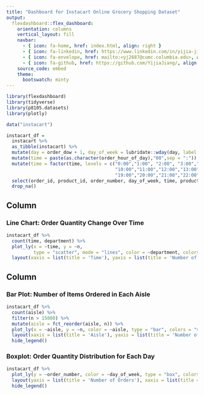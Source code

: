 ```yaml
---
title: "Dashboard for Instacart Online Grocery Shopping Dataset"
output: 
  flexdashboard::flex_dashboard:
    orientation: columns
    vertical_layout: fill
    navbar:
      - { icon: fa-home, href: index.html, align: right }
      - { icon: fa-linkedin, href: https://www.linkedin.com/in/yijia-jiang/, align: right }
      - { icon: fa-envelope, href: mailto:<yj2687@cumc.columbia.edu>, align: right }
      - { icon: fa-github, href: https://github.com/YijiaJiang/, align: right }
    source_code: embed
    theme: 
      bootswatch: minty
---
```



```r
library(flexdashboard)
library(tidyverse)
library(p8105.datasets)
library(plotly)
```



```r
data("instacart")

instacart_df = 
  instacart %>% 
  as_tibble(instacart) %>% 
  mutate(day = order_dow + 1, day_of_week = lubridate::wday(day, label = TRUE)) %>%
  mutate(time = paste(as.character(order_hour_of_day),"00",sep = ":")) %>% 
  mutate(time = factor(time, levels = c("0:00","1:00", "2:00", "3:00","4:00","5:00","6:00","7:00","8:00","9:00",
                                        "10:00","11:00","12:00","13:00","14:00","15:00","16:00","17:00","18:00",
                                        "19:00","20:00","21:00","22:00","23:00"))) %>% 
  select(order_id, product_id, order_number, day_of_week, time, product_name, aisle, department) %>% 
  drop_na() 
```


Column {data-width=600}
-----------------------------------------------------------------------


### Line Chart: Order Quantity Change Over Time

```r
instacart_df %>%
  count(time, department) %>%
  plot_ly(x = ~time, y = ~n, 
          type = "scatter", mode = "lines", color = ~department, colors = "viridis") %>% 
  layout(xaxis = list(title = 'Time'), yaxis = list(title = 'Number of Orders'))
```



Column {data-width=400}
-----------------------------------------------------------------------


### Bar Plot: Number of Items Ordered in Each Aisle

```r
instacart_df %>% 
  count(aisle) %>% 
  filter(n > 15000) %>% 
  mutate(aisle = fct_reorder(aisle, n)) %>% 
  plot_ly(x = ~aisle, y = ~n, color = ~aisle, type = "bar", colors = "viridis") %>% 
  layout(xaxis = list(title = 'Aisle'), yaxis = list(title = 'Number of Orders')) %>% 
  hide_legend()
```




### Boxplot: Order Quantity Distribution for Each Day

```r
instacart_df %>% 
  plot_ly(y = ~order_number, color = ~day_of_week, type = "box", colors = "viridis") %>% 
  layout(yaxis = list(title = 'Number of Orders'), xaxis = list(title = 'Day')) %>%
  hide_legend()
```




